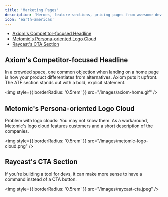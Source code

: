 ```yaml
---
title: 'Marketing Pages'
description: 'Heroes, feature sections, pricing pages from awesome dev-first products'
icon: 'earth-americas'
---
```


- [Axiom's Competitor-focused Headline](#axioms-competitor-focused-headline)
- [Metomic's Persona-oriented Logo Cloud](#metomics-persona-oriented-logo-cloud)
- [Raycast's CTA Section](#raycasts-cta-section)

## Axiom's Competitor-focused Headline

In a crowded space, one common objection when landing on a home page is how your product differentiates from alternatives. Axiom puts it upfront. The ATF section stands out with a bold, explicit statement.

<img
  style={{ borderRadius: '0.5rem' }}
  src="/images/axiom-home.gif"
/>

## Metomic's Persona-oriented Logo Cloud

Problem with logo clouds: You may not know them. As a workaround, Metomic's logo cloud features customers and a short description of the companies.

<img
  style={{ borderRadius: '0.5rem' }}
  src="/images/metomic-logo-cloud.png"
/>

## Raycast's CTA Section

If you're building a tool for devs, it can make more sense to have a command instead of a CTA button.

<img
  style={{ borderRadius: '0.5rem' }}
  src="/images/raycast-cta.jpeg"
/>
